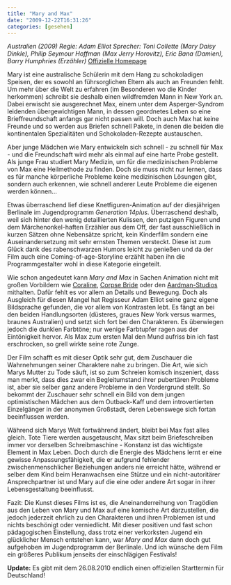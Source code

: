 ```yaml
---
title: "Mary and Max"
date: "2009-12-22T16:31:26"
categories: [gesehen]
---
```


*Australien (2009)
Regie: Adam Elliot
Sprecher: Toni Collette (Mary Daisy Dinkle), Philip Seymour Hoffman (Max Jerry Horovitz), Eric Bana (Damien), Barry Humphries (Erzähler)*
[Offizielle Homepage](http://www.maryandmax.com)

Mary ist eine australische Schülerin mit dem Hang zu schokoladigen Speisen, der es sowohl an führsorglichen Eltern als auch an Freunden fehlt. Um mehr über die Welt zu erfahren (im Besonderen wo die Kinder herkommen) schreibt sie deshalb einen wildfremden Mann in New York an. Dabei erwischt sie ausgerechnet Max, einem unter dem Asperger-Syndrom leidenden übergewichtigen Mann, in dessen geordnetes Leben so eine Brieffreundschaft anfangs gar nicht passen will. Doch auch Max hat keine Freunde und so werden aus Briefen schnell Pakete, in denen die beiden die kontinentalen Spezialitäten und Schokoladen-Rezepte austauschen.

Aber junge Mädchen wie Mary entwickeln sich schnell - zu schnell für Max - und die Freundschaft wird mehr als einmal auf eine harte Probe gestellt. Als junge Frau studiert Mary Medizin, um für die medizinischen Probleme von Max eine Heilmethode zu finden. Doch sie muss nicht nur lernen, dass es für manche körperliche Probleme keine medizinischen Lösungen gibt, sondern auch erkennen, wie schnell anderer Leute Probleme die eigenen werden können...

Etwas überraschend lief diese Knetfiguren-Animation auf der diesjährigen Berlinale im Jugendprogramm *Generation 14plus*. Überraschend deshalb, weil sich hinter den wenig detaillierten Kulissen, den putzigen Figuren und dem Märchenonkel-haften Erzähler aus dem Off, der fast ausschließlich in kurzen Sätzen ohne Nebensätze spricht, kein Kinderfilm sondern eine Auseinandersetzung mit sehr ernsten Themen versteckt. Diese ist zum Glück dank des rabenschwarzen Humors leicht zu genießen und da der Film auch eine Coming-of-age-Storyline erzählt haben ihn die Programmgestalter wohl in diese Kategorie eingeteilt.

Wie schon angedeutet kann *Mary and Max* in Sachen Animation nicht mit großen Vorbildern wie [Coraline](/blog/2009/09/13/coraline/), [Corpse Bride](/blog/2005/11/13/corpse-bride-hochzeit-mit-einer-leiche/) oder den [Aardman-Studios](/blog/2005/10/31/wallace-gromit-auf-der-jagd-nach-dem-riesenkaninchen/) mithalten. Dafür fehlt es vor allem an Details und Bewegung. Doch als Ausgleich für diesen Mangel hat Regisseur Adam Elliot seine ganz eigene Bildsprache gefunden, die vor allem von Kontrasten lebt. Es fängt an bei den beiden Handlungsorten (düsteres, graues New York versus warmes, braunes Australien) und setzt sich fort bei den Charakteren. Es überwiegen jedoch die dunklen Farbtöne; nur wenige Farbtupfer ragen aus der Eintönigkeit hervor. Als Max zum ersten Mal den Mund aufriss bin ich fast erschrocken, so grell wirkte seine rote Zunge.

Der Film schafft es mit dieser Optik sehr gut, dem Zuschauer die Wahrnehmungen seiner Charaktere nahe zu bringen. Die Art, wie sich Marys Mutter zu Tode säuft, ist so zum Schreien komisch inszeniert, dass man merkt, dass dies zwar ein Begleitumstand ihrer pubertären Probleme ist, aber sie selber ganz andere Probleme in den Vordergrund stellt. So bekommt der Zuschauer sehr schnell ein Bild von dem jungen optimistischen Mädchen aus dem Outback-Kaff und dem introvertierten Einzelgänger in der anonymen Großstadt, deren Lebenswege sich fortan beeinflussen werden.

Während sich Marys Welt fortwährend ändert, bleibt bei Max fast alles gleich. Tote Tiere werden ausgetauscht, Max sitzt beim Briefeschreiben immer vor derselben Schreibmaschine - Konstanz ist das wichtigste Element in Max Leben. Doch durch die Energie des Mädchens lernt er eine gewisse Anpassungsfähigkeit, die er aufgrund fehlender zwischenmenschlicher Beziehungen anders nie erreicht hätte, während er selber dem Kind beim Heranwachsen eine Stütze und ein nicht-autoritärer Ansprechpartner ist und Mary auf die eine oder andere Art sogar in ihrer Lebensgestaltung beeinflusst.

Fazit: Die Kunst dieses Films ist es, die Aneinanderreihung von Tragödien aus den Leben von Mary und Max auf eine komische Art darzustellen, die jedoch jederzeit ehrlich zu den Charakteren und ihren Problemen ist und nichts beschönigt oder verniedlicht. Mit dieser positiven und fast schon pädagogischen Einstellung, dass trotz einer verkorksten Jugend ein glücklicher Mensch entstehen kann, war *Mary and Max* dann doch gut aufgehoben im Jugendprogramm der Berlinale. Und ich wünsche dem Film ein größeres Publikum jenseits der einschlägigen Festivals!

**Update:** Es gibt mit dem 26.08.2010 endlich einen offiziellen Starttermin für Deutschland!
